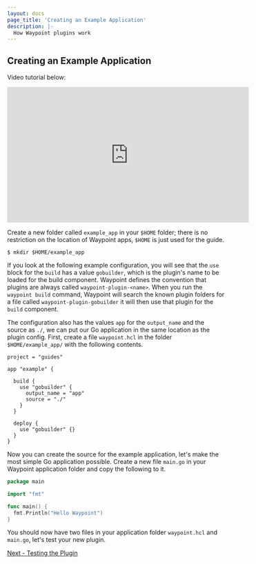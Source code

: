 ```yaml
---
layout: docs
page_title: 'Creating an Example Application'
description: |-
  How Waypoint plugins work
---
```


## Creating an Example Application

Video tutorial below:

<iframe
  width="560"
  height="315"
  src="https://www.youtube.com/embed/4zwZCpqo0j8?start=1262&end=1395"
  frameborder="0"
  allow="accelerometer; autoplay; clipboard-write; encrypted-media; gyroscope; picture-in-picture"
  allowfullscreen
></iframe>

Create a new folder called `example_app` in your `$HOME` folder; there is no restriction on the location of Waypoint apps,
`$HOME` is just used for the guide.

```shell-session
$ mkdir $HOME/example_app
```

If you look at the following example configuration, you will see that the `use` block for the `build` has a value
`gobuilder`, which is the plugin's name to be loaded for the build component. Waypoint defines the convention that
plugins are always called `waypoint-plugin-<name>`. When you run the `waypoint build` command, Waypoint will search the
known plugin folders for a file called `waypoint-plugin-gobuilder` it will then use that plugin for the `build`
component.

The configuration also has the values `app` for the `output_name` and the source as `./`, we can put our Go application
in the same location as the plugin config. First, create a file `waypoint.hcl` in the folder `$HOME/example_app/` with
the following contents.

```hcl
project = "guides"

app "example" {

  build {
    use "gobuilder" {
      output_name = "app"
      source = "./"
    }
  }

  deploy {
    use "gobuilder" {}
  }
}
```

Now you can create the source for the example application, let's make the most simple Go application possible. Create a
new file `main.go` in your Waypoint application folder and copy the following to it.

```go
package main

import "fmt"

func main() {
  fmt.Println("Hello Waypoint")
}
```

You should now have two files in your application folder `waypoint.hcl` and `main.go`, let's test your new plugin.

[Next - Testing the Plugin](/docs/extending-waypoint/creating-plugins/testing)
